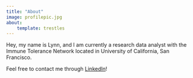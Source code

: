 ```yaml
---
title: "About"
image: profilepic.jpg
about:
    template: trestles
---
```


Hey, my name is Lynn, and I am currently a research data analyst with the Immune Tolerance Network located in University of California, San Francisco. 


Feel free to contact me through [LinkedIn](https://www.linkedin.com/in/lynn-serizawa/)!
